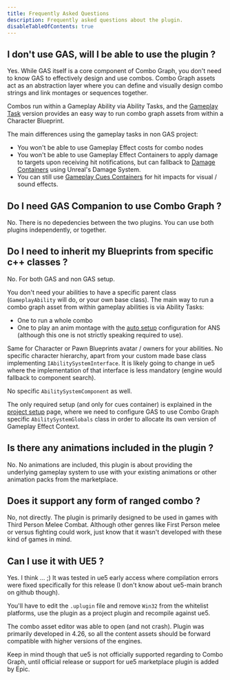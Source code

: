 ```yaml
---
title: Frequently Asked Questions
description: Frequently asked questions about the plugin.
disableTableOfContents: true
---
```


## I don't use GAS, will I be able to use the plugin ?

Yes. While GAS itself is a core component of Combo Graph, you don't need to know GAS to effectively design and use combos. Combo Graph assets act as an abstraction layer where you can define and visually design combo strings and link montages or sequences together. 

Combos run within a Gameplay Ability via Ability Tasks, and the [Gameplay Task](/usage/with-gameplay-tasks) version provides an easy way to run combo graph assets from within a Character Blueprint.

The main differences using the gameplay tasks in non GAS project:

- You won't be able to use Gameplay Effect costs for combo nodes
- You won't be able to use Gameplay Effect Containers to apply damage to targets upon receiving hit notifications, but can fallback to [Damage Containers](/gameplay-effects/damage-system) using Unreal's Damage System.
- You can still use [Gameplay Cues Containers](/gameplay-cues) for hit impacts for visual / sound effects.

## Do I need GAS Companion to use Combo Graph ?

No. There is no depedencies between the two plugins. You can use both plugins independently, or together.

## Do I need to inherit my Blueprints from specific c++ classes ?

No. For both GAS and non GAS setup.

You don't need your abilities to have a specific parent class (`GameplayAbility` will do, or your own base class). The main way to run a combo graph asset from within gameplay abilities is via Ability Tasks:

- One to run a whole combo
- One to play an anim montage with the [auto setup](/usage/auto-setup) configuration for ANS (although this one is not strictly speaking required to use).

Same for Character or Pawn Blueprints avatar / owners for your abilities. No specific character hierarchy, apart from your custom made base class implementing `IAbilitySystemInterface`. It is likely going to change in ue5 where the implementation of that interface is less mandatory (engine would fallback to component search).

No specific `AbilitySystemComponent` as well.

The only required setup (and only for cues container) is explained in the [project setup](/project-setup#first-opening) page, where we need to configure GAS to use Combo Graph specific `AbilitySystemGlobals` class in order to allocate its own version of Gameplay Effect Context.

## Is there any animations included in the plugin ?

No. No animations are included, this plugin is about providing the underlying gameplay system to use with your existing animations or other animation packs from the marketplace.

## Does it support any form of ranged combo ?

No, not directly. The plugin is primarily designed to be used in games with Third Person Melee Combat. Although other genres like First Person melee or versus fighting could work, just know that it wasn't developed with these kind of games in mind.

## Can I use it with UE5 ?

Yes. I think ... ;) It was tested in ue5 early access where compilation errors were fixed specifically for this release (I don't know about ue5-main branch on github though).

You'll have to edit the `.uplugin` file and remove `Win32` from the whitelist platforms, use the plugin as a project plugin and recompile against ue5.

The combo asset editor was able to open (and not crash). Plugin was primarily developed in 4.26, so all the content assets should be forward compatible with higher versions of the engines.

Keep in mind though that ue5 is not officially supported regarding to Combo Graph, until official release or support for ue5 marketplace plugin is added by Epic.